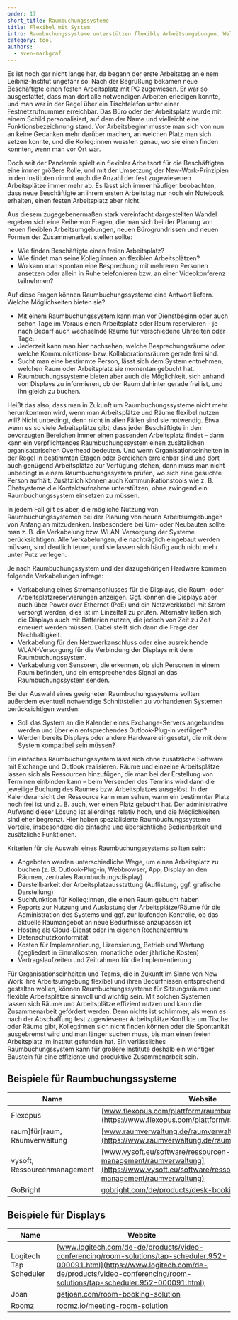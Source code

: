 ```yaml
---
order: 17
short_title: Raumbuchungssysteme
title: Flexibel mit System
intro: Raumbuchungssysteme unterstützen flexible Arbeitsumgebungen. Welche Möglichkeiten bieten sie? Wann werden sie benötigt? Was sind die technischen Voraussetzungen? Empfehlungen aus der Praxis.
category: tool
authors:
  - sven-markgraf
---
```


<Leadin>Es ist noch gar nicht lange her</Leadin>, da begann der erste Arbeitstag an einem Leibniz-Institut ungefähr so: Nach der Begrüßung bekamen
neue Beschäftigte einen festen Arbeitsplatz mit PC zugewiesen. Er war so ausgestattet, dass man dort alle notwendigen Arbeiten erledigen konnte, und
man war in der Regel über ein Tischtelefon unter einer Festnetzrufnummer erreichbar. Das Büro oder der Arbeitsplatz wurde mit einem Schild
personalisiert, auf dem der Name und vielleicht eine Funktionsbezeichnung stand. Vor Arbeitsbeginn musste man sich von nun an keine Gedanken mehr
darüber machen, an welchen Platz man sich setzen konnte, und die Kolleg:innen wussten genau, wo sie einen finden konnten, wenn man vor Ort war.

Doch seit der Pandemie spielt ein flexibler Arbeitsort für die Beschäftigten eine immer größere Rolle, und mit der Umsetzung der New-Work-Prinzipien in den Instituten nimmt auch die Anzahl der fest zugewiesenen Arbeitsplätze immer mehr ab. Es lässt sich immer häufiger beobachten, dass neue Beschäftigte an ihrem ersten Arbeitstag nur noch ein Notebook erhalten, einen festen Arbeitsplatz aber nicht.

Aus diesem zugegebenermaßen stark vereinfacht dargestellten Wandel ergeben sich eine Reihe von Fragen, die man sich bei der Planung von neuen flexiblen Arbeitsumgebungen, neuen Bürogrundrissen und neuen Formen der Zusammenarbeit stellen sollte:

- Wie finden Beschäftigte einen freien Arbeitsplatz?
- Wie findet man seine Kolleg:innen an flexiblen Arbeitsplätzen?
- Wo kann man spontan eine Besprechung mit mehreren Personen ansetzen oder allein in Ruhe telefonieren bzw. an einer Videokonferenz teilnehmen?

Auf diese Fragen können Raumbuchungssysteme eine Antwort liefern. Welche Möglichkeiten bieten sie?

- Mit einem Raumbuchungssystem kann man vor Dienstbeginn oder auch schon Tage im Voraus einen Arbeitsplatz oder Raum reservieren – je nach Bedarf auch wechselnde Räume für verschiedene Uhrzeiten oder Tage.
- Jederzeit kann man hier nachsehen, welche Besprechungsräume oder welche Kommunikations- bzw. Kollaborationsräume gerade frei sind.
- Sucht man eine bestimmte Person, lässt sich dem System entnehmen, welchen Raum oder Arbeitsplatz sie momentan gebucht hat.
- Raumbuchungssysteme bieten aber auch die Möglichkeit, sich anhand von Displays zu informieren, ob der Raum dahinter gerade frei ist, und ihn gleich zu buchen.

Heißt das also, dass man in Zukunft um Raumbuchungssysteme nicht mehr herumkommen wird, wenn man Arbeitsplätze und Räume flexibel nutzen will? Nicht unbedingt, denn nicht in allen Fällen sind sie notwendig. Etwa wenn es so viele Arbeitsplätze gibt, dass jeder Beschäftigte in den bevorzugten Bereichen immer einen passenden Arbeitsplatz findet – dann kann ein verpflichtendes Raumbuchungssystem einen zusätzlichen organisatorischen Overhead bedeuten. Und wenn Organisationseinheiten in der Regel in bestimmten Etagen oder Bereichen erreichbar sind und dort auch genügend Arbeitsplätze zur Verfügung stehen, dann muss man nicht unbedingt in einem Raumbuchungssystem prüfen, wo sich eine gesuchte Person aufhält. Zusätzlich können auch Kommunikationstools wie z. B. Chatsysteme die Kontaktaufnahme unterstützen, ohne zwingend ein Raumbuchungssystem einsetzen zu müssen.

In jedem Fall gilt es aber, die mögliche Nutzung von Raumbuchungssystemen bei der Planung von neuen Arbeitsumgebungen von Anfang an mitzudenken. Insbesondere bei Um- oder Neubauten sollte man z. B. die Verkabelung bzw. WLAN-Versorgung der Systeme berücksichtigen. Alle Verkabelungen, die nachträglich eingebaut werden müssen, sind deutlich teurer, und sie lassen sich häufig auch nicht mehr unter Putz verlegen.

Je nach Raumbuchungssystem und der dazugehörigen Hardware kommen folgende Verkabelungen infrage:

- Verkabelung eines Stromanschlusses für die Displays, die Raum- oder Arbeitsplatzreservierungen anzeigen. Ggf. können die Displays aber auch über Power over Ethernet (PoE) und ein Netzwerkkabel mit Strom versorgt werden, dies ist im Einzelfall zu prüfen. Alternativ ließen sich die Displays auch mit Batterien nutzen, die jedoch von Zeit zu Zeit erneuert werden müssen. Dabei stellt sich dann die Frage der Nachhaltigkeit.
- Verkabelung für den Netzwerkanschluss oder eine ausreichende WLAN-Versorgung für die Verbindung der Displays mit dem Raumbuchungssystem.
- Verkabelung von Sensoren, die erkennen, ob sich Personen in einem Raum befinden, und ein entsprechendes Signal an das Raumbuchungssystem senden.

Bei der Auswahl eines geeigneten Raumbuchungssystems sollten außerdem eventuell notwendige Schnittstellen zu vorhandenen Systemen berücksichtigen werden:

- Soll das System an die Kalender eines Exchange-Servers angebunden werden und über ein entsprechendes Outlook-Plug-in verfügen?
- Werden bereits Displays oder andere Hardware eingesetzt, die mit dem System kompatibel sein müssen?

Ein einfaches Raumbuchungssystem lässt sich ohne zusätzliche Software mit Exchange und Outlook realisieren. Räume und einzelne Arbeitsplätze lassen sich als Ressourcen hinzufügen, die man bei der Erstellung von Terminen einbinden kann – beim Versenden des Termins wird dann die jeweilige Buchung des Raumes bzw. Arbeitsplatzes ausgelöst. In der Kalenderansicht der Ressource kann man sehen, wann ein bestimmter Platz noch frei ist und z. B. auch, wer einen Platz gebucht hat. Der administrative Aufwand dieser Lösung ist allerdings relativ hoch, und die Möglichkeiten sind eher begrenzt. Hier haben spezialisierte Raumbuchungssysteme Vorteile, insbesondere die einfache und übersichtliche Bedienbarkeit und zusätzliche Funktionen.

Kriterien für die Auswahl eines Raumbuchungssystems sollten sein:

- Angeboten werden unterschiedliche Wege, um einen Arbeitsplatz zu buchen (z. B. Outlook-Plug-in, Webbrowser, App, Display an den Räumen, zentrales Raumbuchungsdisplay)
- Darstellbarkeit der Arbeitsplatzausstattung (Auflistung, ggf. grafische Darstellung)
- Suchfunktion für Kolleg:innen, die einen Raum gebucht haben
- Reports zur Nutzung und Auslastung der Arbeitsplätze/Räume für die Administration des Systems und ggf. zur laufenden Kontrolle, ob das aktuelle Raumangebot an neue Bedürfnisse anzupassen ist
- Hosting als Cloud-Dienst oder im eigenen Rechenzentrum
- Datenschutzkonformität
- Kosten für Implementierung, Lizensierung, Betrieb und Wartung (gegliedert in Einmalkosten, monatliche oder jährliche Kosten)
- Vertragslaufzeiten und Zeitrahmen für die Implementierung

Für Organisationseinheiten und Teams, die in Zukunft im Sinne von New Work ihre Arbeitsumgebung flexibel und ihren Bedürfnissen entsprechend gestalten wollen, können Raumbuchungssysteme für Sitzungsräume und flexible Arbeitsplätze sinnvoll und wichtig sein. Mit solchen Systemen lassen sich Räume und Arbeitsplätze effizient nutzen und kann die Zusammenarbeit gefördert werden. Denn nichts ist schlimmer, als wenn es nach der Abschaffung fest zugewiesener Arbeitsplätze Konflikte um Tische oder Räume gibt, Kolleg:innen sich nicht finden können oder die Spontanität ausgebremst wird und man länger suchen muss, bis man einen freien Arbeitsplatz im Institut gefunden hat. Ein verlässliches Raumbuchungssystem kann für größere Institute deshalb ein wichtiger Baustein für eine effiziente und produktive Zusammenarbeit sein.

## Beispiele für Raumbuchungssysteme

| Name                          | Website                                                                                                                            |
| ----------------------------- | ---------------------------------------------------------------------------------------------------------------------------------- |
| Flexopus                      | [www.flexopus.com/plattform/raumbuchungssystem](https://www.flexopus.com/plattform/raumbuchungssystem)                             |
| raum]für[raum, Raumverwaltung | [www.raumverwaltung.de/raumverwaltung](https://www.raumverwaltung.de/raumverwaltung/)                                              |
| vysoft, Ressourcenmanagement  | [www.vysoft.eu/software/ressourcen-management/raumverwaltung](https://www.vysoft.eu/software/ressourcen-management/raumverwaltung) |
| GoBright                      | [gobright.com/de/products/desk-booking-system](https://gobright.com/de/products/desk-booking-system/)                              |

## Beispiele für Displays

| Name                   | Website                                                                                                                                                                                                    |
| ---------------------- | ---------------------------------------------------------------------------------------------------------------------------------------------------------------------------------------------------------- |
| Logitech Tap Scheduler | [www.logitech.com/de-de/products/video-conferencing/room-solutions/tap-scheduler.952-000091.html](https://www.logitech.com/de-de/products/video-conferencing/room-solutions/tap-scheduler.952-000091.html) |
| Joan                   | [getjoan.com/room-booking-solution](https://getjoan.com/room-booking-solution)                                                                                                                             |
| Roomz                  | [roomz.io/meeting-room-solution](https://roomz.io/meeting-room-solution/?lang=de)                                                                                                                          |
